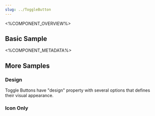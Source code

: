 ```yaml
---
slug: ../ToggleButton
---
```



<%COMPONENT_OVERVIEW%>

## Basic Sample
<Basic />

<%COMPONENT_METADATA%>

## More Samples

### Design
Toggle Buttons have "design" property with several options that defines their visual appearance.

<Design />

### Icon Only
<IconOnly />